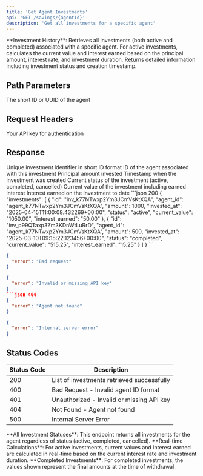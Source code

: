 ```yaml
---
title: 'Get Agent Investments'
api: 'GET /savings/{agentId}'
description: 'Get all investments for a specific agent'
---
```


<Note>
**Investment History**: Retrieves all investments (both active and completed) associated with a specific agent. For active investments, calculates the current value and interest earned based on the principal amount, interest rate, and investment duration. Returns detailed information including investment status and creation timestamp.
</Note>

## Path Parameters

<ParamField path="agentId" type="string" required>
  The short ID or UUID of the agent
</ParamField>

## Request Headers

<ParamField header="x-api-key" type="string" required>
  Your API key for authentication
</ParamField>

## Response

<ResponseField name="investments" type="array">
  <Expandable title="Investment Object">
    <ResponseField name="id" type="string">
      Unique investment identifier in short ID format
    </ResponseField>
    <ResponseField name="agent_id" type="string">
      ID of the agent associated with this investment
    </ResponseField>
    <ResponseField name="amount" type="number">
      Principal amount invested
    </ResponseField>
    <ResponseField name="invested_at" type="string">
      Timestamp when the investment was created
    </ResponseField>
    <ResponseField name="status" type="string">
      Current status of the investment (active, completed, cancelled)
    </ResponseField>
    <ResponseField name="current_value" type="string">
      Current value of the investment including earned interest
    </ResponseField>
    <ResponseField name="interest_earned" type="string">
      Interest earned on the investment to date
    </ResponseField>
  </Expandable>
</ResponseField>

<ResponseExample>
```json 200
{
  "investments": [
    {
      "id": "inv_k77NTwxp2Ym3JCmVsKtXQA",
      "agent_id": "agent_k77NTwxp2Ym3JCmVsKtXQA",
      "amount": 1000,
      "invested_at": "2025-04-15T11:00:08.432269+00:00",
      "status": "active",
      "current_value": "1050.00",
      "interest_earned": "50.00"
    },
    {
      "id": "inv_p99QTaxp3Zm3KDnWtLuRrD",
      "agent_id": "agent_k77NTwxp2Ym3JCmVsKtXQA",
      "amount": 500,
      "invested_at": "2025-03-10T09:15:22.123456+00:00",
      "status": "completed",
      "current_value": "515.25",
      "interest_earned": "15.25"
    }
  ]
}
```

```json 400
{
  "error": "Bad request"
}
```

```json 401 
{
  "error": "Invalid or missing API key"
}
```json 404
{
  "error": "Agent not found"
}
```

```json 500
{
  "error": "Internal server error"
}
```
</ResponseExample>

## Status Codes

| Status Code | Description |
|-------------|-------------|
| 200 | List of investments retrieved successfully |
| 400 | Bad Request - Invalid agent ID format |
| 401 | Unauthorized - Invalid or missing API key |
| 404 | Not Found - Agent not found |
| 500 | Internal Server Error |

<Info>
**All Investment Statuses**: This endpoint returns all investments for the agent regardless of status (active, completed, cancelled).
</Info>

<Info>
**Real-time Calculations**: For active investments, current values and interest earned are calculated in real-time based on the current interest rate and investment duration.
</Info>

<Info>
**Completed Investments**: For completed investments, the values shown represent the final amounts at the time of withdrawal.
</Info>